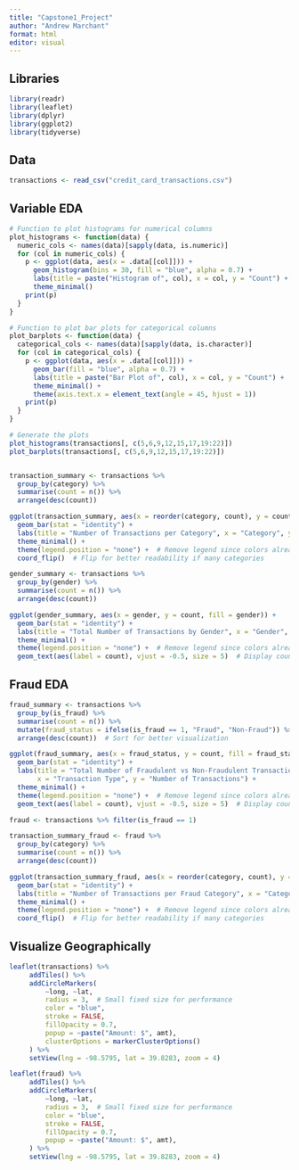 ```yaml
---
title: "Capstone1_Project"
author: "Andrew Marchant"
format: html
editor: visual
---
```


## Libraries

```r
library(readr)
library(leaflet)
library(dplyr)
library(ggplot2)
library(tidyverse)
```

## Data

```r
transactions <- read_csv("credit_card_transactions.csv")
```

## Variable EDA

```r
# Function to plot histograms for numerical columns
plot_histograms <- function(data) {
  numeric_cols <- names(data)[sapply(data, is.numeric)]
  for (col in numeric_cols) {
    p <- ggplot(data, aes(x = .data[[col]])) +
      geom_histogram(bins = 30, fill = "blue", alpha = 0.7) +
      labs(title = paste("Histogram of", col), x = col, y = "Count") +
      theme_minimal()
    print(p)
  }
}

# Function to plot bar plots for categorical columns
plot_barplots <- function(data) {
  categorical_cols <- names(data)[sapply(data, is.character)]
  for (col in categorical_cols) {
    p <- ggplot(data, aes(x = .data[[col]])) +
      geom_bar(fill = "blue", alpha = 0.7) +
      labs(title = paste("Bar Plot of", col), x = col, y = "Count") +
      theme_minimal() +
      theme(axis.text.x = element_text(angle = 45, hjust = 1))
    print(p)
  }
}

# Generate the plots
plot_histograms(transactions[, c(5,6,9,12,15,17,19:22)])
plot_barplots(transactions[, c(5,6,9,12,15,17,19:22)])


transaction_summary <- transactions %>%
  group_by(category) %>%
  summarise(count = n()) %>%
  arrange(desc(count)) 

ggplot(transaction_summary, aes(x = reorder(category, count), y = count, fill = category)) +
  geom_bar(stat = "identity") +
  labs(title = "Number of Transactions per Category", x = "Category", y = "Number of Transactions") +
  theme_minimal() +
  theme(legend.position = "none") +  # Remove legend since colors already represent categories
  coord_flip()  # Flip for better readability if many categories

gender_summary <- transactions %>%
  group_by(gender) %>%
  summarise(count = n()) %>%
  arrange(desc(count))

ggplot(gender_summary, aes(x = gender, y = count, fill = gender)) +
  geom_bar(stat = "identity") +
  labs(title = "Total Number of Transactions by Gender", x = "Gender", y = "Number of Transactions") +
  theme_minimal() +
  theme(legend.position = "none") +  # Remove legend since colors already represent gender
  geom_text(aes(label = count), vjust = -0.5, size = 5)  # Display count values on bars
```

## Fraud EDA

```r
fraud_summary <- transactions %>%
  group_by(is_fraud) %>%
  summarise(count = n()) %>%
  mutate(fraud_status = ifelse(is_fraud == 1, "Fraud", "Non-Fraud")) %>%
  arrange(desc(count))  # Sort for better visualization

ggplot(fraud_summary, aes(x = fraud_status, y = count, fill = fraud_status)) +
  geom_bar(stat = "identity") +
  labs(title = "Total Number of Fraudulent vs Non-Fraudulent Transactions",
       x = "Transaction Type", y = "Number of Transactions") +
  theme_minimal() +
  theme(legend.position = "none") +  # Remove legend since colors already represent fraud status
  geom_text(aes(label = count), vjust = -0.5, size = 5)  # Display count values on bars

fraud <- transactions %>% filter(is_fraud == 1)

transaction_summary_fraud <- fraud %>%
  group_by(category) %>%
  summarise(count = n()) %>%
  arrange(desc(count)) 

ggplot(transaction_summary_fraud, aes(x = reorder(category, count), y = count, fill = category)) +
  geom_bar(stat = "identity") +
  labs(title = "Number of Transactions per Fraud Category", x = "Category", y = "Number of Transactions") +
  theme_minimal() +
  theme(legend.position = "none") +  # Remove legend since colors already represent categories
  coord_flip()  # Flip for better readability if many categories


```

## Visualize Geographically

```r
leaflet(transactions) %>%
     addTiles() %>%
     addCircleMarkers(
         ~long, ~lat,
         radius = 3,  # Small fixed size for performance
         color = "blue",
         stroke = FALSE,
         fillOpacity = 0.7,
         popup = ~paste("Amount: $", amt),
         clusterOptions = markerClusterOptions()
     ) %>%
     setView(lng = -98.5795, lat = 39.8283, zoom = 4)

leaflet(fraud) %>%
     addTiles() %>%
     addCircleMarkers(
         ~long, ~lat,
         radius = 3,  # Small fixed size for performance
         color = "blue",
         stroke = FALSE,
         fillOpacity = 0.7,
         popup = ~paste("Amount: $", amt),
     ) %>%
     setView(lng = -98.5795, lat = 39.8283, zoom = 4)
```
